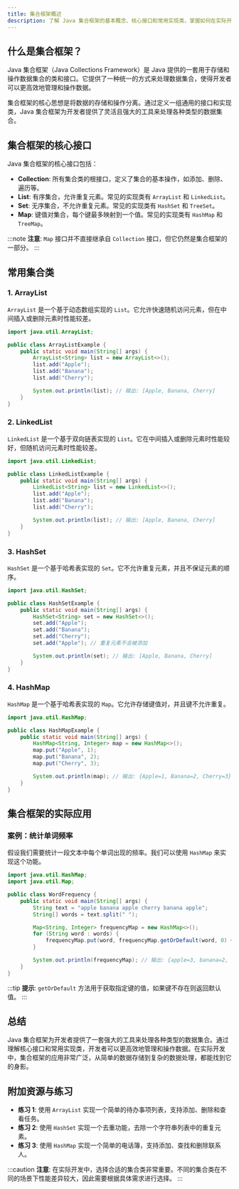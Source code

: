 ```yaml
---
title: 集合框架概述
description: 了解 Java 集合框架的基本概念、核心接口和常用实现类，掌握如何在实际开发中使用集合框架。
---
```


## 什么是集合框架？

Java 集合框架（Java Collections Framework）是 Java 提供的一套用于存储和操作数据集合的类和接口。它提供了一种统一的方式来处理数据集合，使得开发者可以更高效地管理和操作数据。

集合框架的核心思想是将数据的存储和操作分离。通过定义一组通用的接口和实现类，Java 集合框架为开发者提供了灵活且强大的工具来处理各种类型的数据集合。

## 集合框架的核心接口

Java 集合框架的核心接口包括：

- **Collection**: 所有集合类的根接口，定义了集合的基本操作，如添加、删除、遍历等。
- **List**: 有序集合，允许重复元素。常见的实现类有 `ArrayList` 和 `LinkedList`。
- **Set**: 无序集合，不允许重复元素。常见的实现类有 `HashSet` 和 `TreeSet`。
- **Map**: 键值对集合，每个键最多映射到一个值。常见的实现类有 `HashMap` 和 `TreeMap`。

:::note
**注意**: `Map` 接口并不直接继承自 `Collection` 接口，但它仍然是集合框架的一部分。
:::

## 常用集合类

### 1. ArrayList

`ArrayList` 是一个基于动态数组实现的 `List`。它允许快速随机访问元素，但在中间插入或删除元素时性能较差。

```java
import java.util.ArrayList;

public class ArrayListExample {
    public static void main(String[] args) {
        ArrayList<String> list = new ArrayList<>();
        list.add("Apple");
        list.add("Banana");
        list.add("Cherry");

        System.out.println(list); // 输出: [Apple, Banana, Cherry]
    }
}
```

### 2. LinkedList

`LinkedList` 是一个基于双向链表实现的 `List`。它在中间插入或删除元素时性能较好，但随机访问元素时性能较差。

```java
import java.util.LinkedList;

public class LinkedListExample {
    public static void main(String[] args) {
        LinkedList<String> list = new LinkedList<>();
        list.add("Apple");
        list.add("Banana");
        list.add("Cherry");

        System.out.println(list); // 输出: [Apple, Banana, Cherry]
    }
}
```

### 3. HashSet

`HashSet` 是一个基于哈希表实现的 `Set`。它不允许重复元素，并且不保证元素的顺序。

```java
import java.util.HashSet;

public class HashSetExample {
    public static void main(String[] args) {
        HashSet<String> set = new HashSet<>();
        set.add("Apple");
        set.add("Banana");
        set.add("Cherry");
        set.add("Apple"); // 重复元素不会被添加

        System.out.println(set); // 输出: [Apple, Banana, Cherry]
    }
}
```

### 4. HashMap

`HashMap` 是一个基于哈希表实现的 `Map`。它允许存储键值对，并且键不允许重复。

```java
import java.util.HashMap;

public class HashMapExample {
    public static void main(String[] args) {
        HashMap<String, Integer> map = new HashMap<>();
        map.put("Apple", 1);
        map.put("Banana", 2);
        map.put("Cherry", 3);

        System.out.println(map); // 输出: {Apple=1, Banana=2, Cherry=3}
    }
}
```

## 集合框架的实际应用

### 案例：统计单词频率

假设我们需要统计一段文本中每个单词出现的频率。我们可以使用 `HashMap` 来实现这个功能。

```java
import java.util.HashMap;
import java.util.Map;

public class WordFrequency {
    public static void main(String[] args) {
        String text = "apple banana apple cherry banana apple";
        String[] words = text.split(" ");

        Map<String, Integer> frequencyMap = new HashMap<>();
        for (String word : words) {
            frequencyMap.put(word, frequencyMap.getOrDefault(word, 0) + 1);
        }

        System.out.println(frequencyMap); // 输出: {apple=3, banana=2, cherry=1}
    }
}
```

:::tip
**提示**: `getOrDefault` 方法用于获取指定键的值，如果键不存在则返回默认值。
:::

## 总结

Java 集合框架为开发者提供了一套强大的工具来处理各种类型的数据集合。通过理解核心接口和常用实现类，开发者可以更高效地管理和操作数据。在实际开发中，集合框架的应用非常广泛，从简单的数据存储到复杂的数据处理，都能找到它的身影。

## 附加资源与练习

- **练习 1**: 使用 `ArrayList` 实现一个简单的待办事项列表，支持添加、删除和查看任务。
- **练习 2**: 使用 `HashSet` 实现一个去重功能，去除一个字符串列表中的重复元素。
- **练习 3**: 使用 `HashMap` 实现一个简单的电话簿，支持添加、查找和删除联系人。

:::caution
**注意**: 在实际开发中，选择合适的集合类非常重要。不同的集合类在不同的场景下性能差异较大，因此需要根据具体需求进行选择。
:::